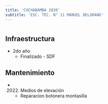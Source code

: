 ```yaml
---
title: 'COCHABAMBA 2830'
subtitle: 'ESC. TEC. N° 11 MANUEL BELGRANO'
---
```


#
## Infraestructura

* 2do año 
    + Finalizado - SDF 


## Mantenimiento

*  (2022) Medios de elevación 
    + Reparacion botonera montasilla








